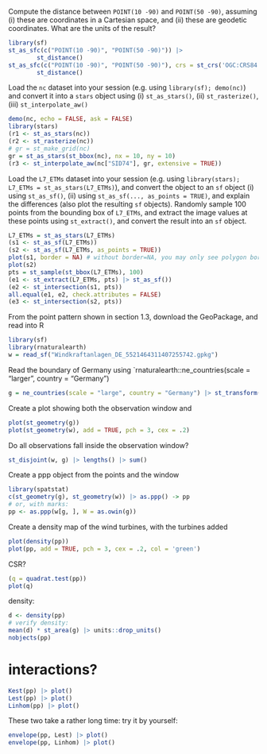 Compute the distance between `POINT(10 -90)` and `POINT(50 -90)`, assuming (i) these are coordinates in a Cartesian space, and (ii) these are geodetic coordinates. What are the units of the result?
```r
library(sf)
st_as_sfc(c("POINT(10 -90)", "POINT(50 -90)")) |> 
		st_distance()
st_as_sfc(c("POINT(10 -90)", "POINT(50 -90)"), crs = st_crs('OGC:CRS84')) |> 
		st_distance()
```

Load the `nc` dataset into your session (e.g. using `library(sf); demo(nc)`) and convert it into a `stars` object using (i) `st_as_stars()`, (ii) `st_rasterize()`, (iii) `st_interpolate_aw()`
```r
demo(nc, echo = FALSE, ask = FALSE)
library(stars)
(r1 <- st_as_stars(nc))
(r2 <- st_rasterize(nc))
# gr = st_make_grid(nc)
gr = st_as_stars(st_bbox(nc), nx = 10, ny = 10)
(r3 <- st_interpolate_aw(nc["SID74"], gr, extensive = TRUE))
```

Load the `L7_ETMs` dataset into your session (e.g. using `library(stars); L7_ETMs = st_as_stars(L7_ETMs)`), and convert the object to an `sf` object (i) using `st_as_sf()`, (ii) using `st_as_sf(..., as_points = TRUE)`, and explain the differences (also plot the resulting `sf` objects). Randomly sample 100 points from the bounding box of `L7_ETMs`, and extract the image values at these points using `st_extract()`, and convert the result into an `sf` object.
```r
L7_ETMs = st_as_stars(L7_ETMs)
(s1 <- st_as_sf(L7_ETMs))
(s2 <- st_as_sf(L7_ETMs, as_points = TRUE))
plot(s1, border = NA) # without border=NA, you may only see polygon borders
plot(s2)
pts = st_sample(st_bbox(L7_ETMs), 100)
(e1 <- st_extract(L7_ETMs, pts) |> st_as_sf())
(e2 <- st_intersection(s1, pts))
all.equal(e1, e2, check.attributes = FALSE)
(e3 <- st_intersection(s2, pts))
```


From the point pattern shown in section 1.3, download the GeoPackage, and read into R
```r
library(sf)
library(rnaturalearth)
w = read_sf("Windkraftanlagen_DE_5521464311407255742.gpkg")
```

Read the boundary of Germany using `rnaturalearth::ne_countries(scale = "larger", country = "Germany")
```r
g = ne_countries(scale = "large", country = "Germany") |> st_transform(st_crs(w))
```

Create a plot showing both the observation window and 
```r
plot(st_geometry(g))
plot(st_geometry(w), add = TRUE, pch = 3, cex = .2)
```

Do all observations fall inside the observation window?
```r
st_disjoint(w, g) |> lengths() |> sum()
```

Create a ppp object from the points and the window
```r
library(spatstat)
c(st_geometry(g), st_geometry(w)) |> as.ppp() -> pp
# or, with marks:
pp <- as.ppp(w[g, ], W = as.owin(g))
```

Create a density map of the wind turbines, with the turbines added
```r
plot(density(pp))
plot(pp, add = TRUE, pch = 3, cex = .2, col = 'green')
```

CSR?
```r
(q = quadrat.test(pp))
plot(q)
```

density:
```r
d <- density(pp)
# verify density:
mean(d) * st_area(g) |> units::drop_units()
nobjects(pp)
```

# interactions?
```r
Kest(pp) |> plot()
Lest(pp) |> plot()
Linhom(pp) |> plot()
```
These two take a rather long time: try it by yourself:
```r
envelope(pp, Lest) |> plot()
envelope(pp, Linhom) |> plot()
```
